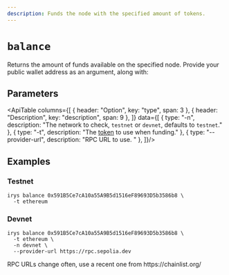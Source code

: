 ```yaml
---
description: Funds the node with the specified amount of tokens.
---
```



# `balance`

Returns the amount of funds available on the specified node. Provide your public wallet address as an argument, along with:

## Parameters

<ApiTable columns={[
	{ header: "Option", key: "type", span: 3 },
	{ header: "Description", key: "description", span: 9 },
]} data={[
	  { type: "-n", description: "The network to check, `testnet` or `devnet`, defaults to `testnet`." },
    { type: "-t", description: "The [token](/build/d/features/supported-tokens) to use when funding." },
    { type: "--provider-url", description: "RPC URL to use. " },
]}/>

## Examples

### Testnet

```console
irys balance 0x591B5Ce7cA10a55A9B5d1516eF89693D5b3586b8 \
  -t ethereum 
```

### Devnet

```console
irys balance 0x591B5Ce7cA10a55A9B5d1516eF89693D5b3586b8 \
  -t ethereum \
  -n devnet \
  --provider-url https://rpc.sepolia.dev
```

<Callout type="info" emoji="ℹ️">
	RPC URLs change often, use a recent one from https://chainlist.org/
</Callout>
